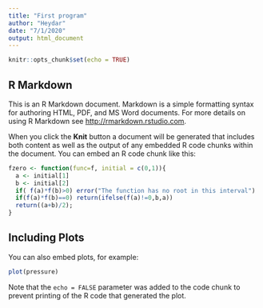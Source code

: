 ```yaml
---
title: "First program"
author: "Heydar"
date: "7/1/2020"
output: html_document
---
```


```r
knitr::opts_chunk$set(echo = TRUE)
```

## R Markdown

This is an R Markdown document. Markdown is a simple formatting syntax for authoring HTML, PDF, and MS Word documents. For more details on using R Markdown see <http://rmarkdown.rstudio.com>.

When you click the **Knit** button a document will be generated that includes both content as well as the output of any embedded R code chunks within the document. You can embed an R code chunk like this:

```r
fzero <- function(func=f, initial = c(0,1)){
  a <- initial[1]
  b <- initial[2]
  if( f(a)*f(b)>0) error("The function has no root in this interval")
  if(f(a)*f(b)==0) return(ifelse(f(a)!=0,b,a))
  return((a+b)/2);
}
```

## Including Plots

You can also embed plots, for example:

```r
plot(pressure)
```

Note that the `echo = FALSE` parameter was added to the code chunk to prevent printing of the R code that generated the plot.
